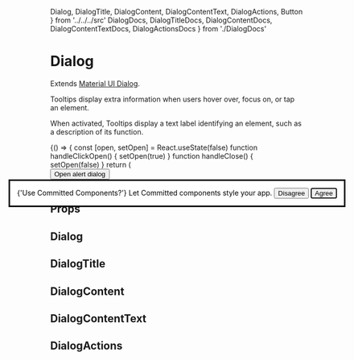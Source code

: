   Dialog,
  DialogTitle,
  DialogContent,
  DialogContentText,
  DialogActions,
  Button
} from '../../../src'
  DialogDocs,
  DialogTitleDocs,
  DialogContentDocs,
  DialogContentTextDocs,
  DialogActionsDocs
} from './DialogDocs'

<Meta title="components|Dialog" component={Dialog} />

# Dialog

Extends [Material UI Dialog](https://material-ui.com/components/dialogs/).

Tooltips display extra information when users hover over, focus on, or tap an element.

When activated, Tooltips display a text label identifying an element, such as a description of its function.

<Preview>
  <Story name="default">
    {() => {
      const [open, setOpen] = React.useState(false)
      function handleClickOpen() {
        setOpen(true)
      }
      function handleClose() {
        setOpen(false)
      }
      return (
        <div>
          <Button variant="outlined" color="primary" onClick={handleClickOpen}>
            Open alert dialog
          </Button>
          <Dialog
            open={open}
            onClose={handleClose}
            aria-labelledby="alert-dialog-title"
            aria-describedby="alert-dialog-description"
          >
            <DialogTitle id="alert-dialog-title">
              {'Use Committed Components?'}
            </DialogTitle>
            <DialogContent>
              <DialogContentText id="alert-dialog-description">
                Let Committed components style your app.
              </DialogContentText>
            </DialogContent>
            <DialogActions>
              <Button variant="text" onClick={handleClose}>
                Disagree
              </Button>
              <Button onClick={handleClose} color="primary" autoFocus>
                Agree
              </Button>
            </DialogActions>
          </Dialog>
        </div>
      )
    }}
  </Story>
</Preview>

## Props

## Dialog

<Props of={DialogDocs} />

## DialogTitle

<Props of={DialogTitleDocs} />

## DialogContent

<Props of={DialogContentDocs} />

## DialogContentText

<Props of={DialogContentTextDocs} />

## DialogActions

<Props of={DialogActionsDocs} />
